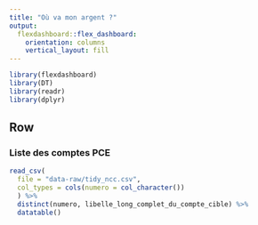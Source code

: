```yaml
---
title: "Où va mon argent ?"
output: 
  flexdashboard::flex_dashboard:
    orientation: columns
    vertical_layout: fill
---
```


```r
library(flexdashboard)
library(DT)
library(readr)
library(dplyr)
```

Row 
-----------------------------------------------------------------------

### Liste des comptes PCE

```r
read_csv(
  file = "data-raw/tidy_ncc.csv", 
  col_types = cols(numero = col_character())
  ) %>% 
  distinct(numero, libelle_long_complet_du_compte_cible) %>% 
  datatable()
```
